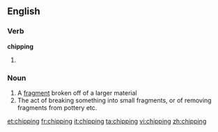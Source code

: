 ==English==

===Verb===
'''chipping'''

# {{present participle of|[[chip]]}}

===Noun===
{{en-noun}}

# A [[fragment]] broken off of a larger material
# The act of breaking something into small fragments, or of removing fragments from pottery etc.

[[et:chipping]]
[[fr:chipping]]
[[it:chipping]]
[[ta:chipping]]
[[vi:chipping]]
[[zh:chipping]]